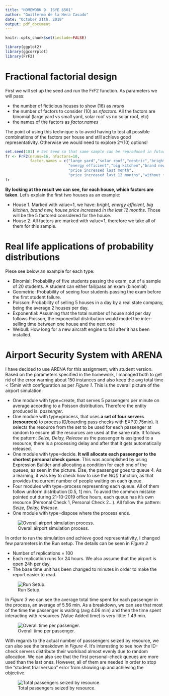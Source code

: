 ```yaml
---
title: "HOMEWORK 9. ISYE 6501"
author: "Guillermo de la Hera Casado"
date: "October 21th, 2019"
output: pdf_document
---
```


```r
knitr::opts_chunk$set(include=FALSE)
```


```r
library(ggplot2)
library(ggcorrplot)
library(FrF2)
```


# Fractional factorial design

First we will set up the seed and run the FrF2 function. As parameters we will pass:

* the number of ficticious houses to show (16) as *nruns*
* the number of factors to consider (10) as *nfactors*. All the factors are binomial (large yard vs small yard, solar roof vs no solar roof, etc)
* the names of the factors as *factor.names*

The point of using this technique is to avoid having to test all possible combinations of the factors per house and still achieve good representativity.  Otherwise we would need to explore 2^(10) options!

```r
set.seed(101) # Set Seed so that same sample can be reproduced in future also
fr <- FrF2(nruns=16, nfactors=10, 
           factor.names = c("large yard","solar roof","centric","bright",
                            "energy efficient","big kitchen","brand new",
                            "price increased last month",
                            "price increased last 12 months","without tenants"))
fr
```


**By looking at the result we can see, for each house, which factors are taken**. Let's explain the first two houses as an example:

* House 1. Marked with value=1, we have: *bright, energy efficient, big kitchen, brand new, house price increased in the last 12 months*. Those will be the 5 factored considered for the house.
* House 2. All factors are marked with value=1, therefore we take all of them for this sample.

# Real life applications of probability distributions

Plese see below an example for each type:

* Binomial: Probability of five students passing the exam, out of a sample of 20 students. A student can either fail/pass an exam (binomial)
* Geometric: Probability of seeing four students passing the exam before the first student failure.
* Poisson: Probability of selling 5 houses in a day by a real state company, being the average 2 houses per day.
* Exponential: Assuming that the total number of house sold per day follows Poisson, the exponential distribution would model the inter-selling time between one house and the next one 
* Weibull: How long for a new aircraft engine to fail after it has been installed.

# Airport Security System with ARENA

I have decided to use ARENA for this assignment, with student version. Based on the parameters specified in the homework, I managed both to get rid of the error warning about 150 instances and also keep the  avg total time < 15min with configuration as per *Figure 1*. This is the overall picture of the airport simulation:

* One module with type=create, that serves 5 passengers per minute on average according to a Poisson distribution. Therefore the entity produced is: *passenger*.
* One module with type=process, that uses **a set of four servers (resources)** to process ID/boarding pass checks with EXP(0.75min). It selects the resource from the set to be used for each passenger at random to ensure all the resources are used at the same rate. It follows the pattern: *Seize, Delay, Release* as the passenger is assigned to a resource, there is a processing delay and after that it gets automatically released.
* One module with type=decide. **It will allocate each passenger to the shortest personal check queue**. This was acomplished by using Expression Builder and allocating a condition for each one of the queues, as seen in the picture. Else, the passenger goes to queue 4. As a learning, it was key to check how to use the *NQ()* function, as that provides the current number of people waiting on each queue.
* Four modules with type=process representing each queue. All of them follow uniform distribution [0.5, 1] min. To avoid the common mistake pointed out during 21-10-2019 office hours, each queue has it's own resource (Personal Check 1, Personal Check 2...). All follow the pattern: *Seize, Delay, Release*.
* One module with type=dispose where the process ends.

![Overall airport simulation process.](overall.png)

In order to run the simulation and achieve good representativity, I changed few parameters in the Run setup. The details can be seen in *Figure 2*

* Number of replications = 100
* Each replication runs for 24 hours. We also assume that the airport is open 24h per day.
* The base time unit has been changed to minutes in order to make the report easier to read.

![Run Setup.](runsetup.png)


In *Figure 3* we can see the average total time spent for each passenger in the process, an average of 5.56 min. As a breakdown, we can see that most of the time the passenger is waiting (avg 4.06 min) and then the time spent interacting with resources (Value Added time) is very little: 1.49 min.

![Overall time per passenger.](report1.png)

With regards to the actual number of passsengers seized by resource, we can also see the breakdown in *Figure 4*. It's interesting to see how the ID-check servers distribute their workload almost evenly due to random allocation. We can also see that the first personal-check queues are more used than the last ones. However, all of them are needed in order to stop the "student trial version" error from showing up and achieving the objective.

![Total passengers seized by resource.](report2.png)

